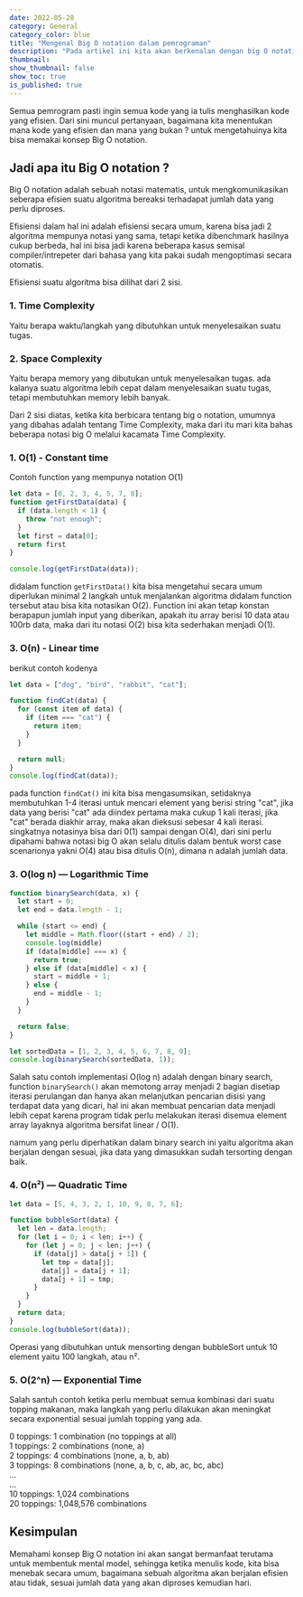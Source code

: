 ```yaml
---
date: 2022-05-28
category: General
category_color: blue
title: "Mengenal Big O notation dalam pemrograman"
description: "Pada artikel ini kita akan berkenalan dengan big O notation dan mempraktekanya dengan javascript"
thumbnail: 
show_thumbnail: false
show_toc: true
is_published: true
---
```


Semua pemrogram pasti ingin semua kode yang ia tulis menghasilkan kode yang efisien. Dari sini muncul pertanyaan, bagaimana kita menentukan mana kode yang efisien dan mana yang bukan ? untuk mengetahuinya kita bisa memakai konsep Big O notation.

## Jadi apa itu Big O notation ?

Big O notation adalah sebuah notasi matematis, untuk mengkomunikasikan seberapa efisien suatu algoritma bereaksi terhadapat jumlah data yang perlu diproses. 

Efisiensi dalam hal ini adalah efisiensi secara umum, karena bisa jadi 2 algoritma mempunya notasi yang sama, tetapi ketika dibenchmark hasilnya cukup berbeda, hal ini bisa jadi karena beberapa kasus semisal compiler/intrepeter dari bahasa yang kita pakai sudah mengoptimasi secara otomatis.

Efisiensi suatu algoritma bisa dilihat dari 2 sisi.

### 1. Time Complexity

Yaitu berapa waktu/langkah yang dibutuhkan untuk menyelesaikan suatu tugas.

### 2. Space Complexity

Yaitu berapa memory yang dibutukan untuk menyelesaikan tugas. ada kalanya suatu algoritma lebih cepat dalam menyelesaikan suatu tugas, tetapi membutuhkan memory lebih banyak.

Dari 2 sisi diatas, ketika kita berbicara tentang big o notation, umumnya yang dibahas adalah tentang Time Complexity, maka dari itu mari kita bahas beberapa notasi big O melalui kacamata Time Complexity.

### 1. O(1) - Constant time

Contoh function yang mempunya notation O(1)

```javascript
let data = [0, 2, 3, 4, 5, 7, 8];
function getFirstData(data) {
  if (data.length < 1) {
    throw "not enough";
  }
  let first = data[0];
  return first
}

console.log(getFirstData(data));
```

didalam function `getFirstData()` kita bisa mengetahui secara umum diperlukan minimal 2 langkah untuk menjalankan algoritma didalam function tersebut atau bisa kita notasikan O(2). Function ini akan tetap konstan berapapun jumlah input yang diberikan, apakah itu array berisi 10 data atau 100rb data, maka dari itu notasi O(2) bisa kita sederhakan menjadi O(1).

### 3. O(n) - Linear time

berikut contoh kodenya

```javascript
let data = ["dog", "bird", "rabbit", "cat"];

function findCat(data) {
  for (const item of data) {
    if (item === "cat") {
      return item;
    }
  }

  return null;
}
console.log(findCat(data));
```
pada function `findCat()` ini kita bisa mengasumsikan, setidaknya membutuhkan 1-4 iterasi untuk mencari element yang berisi string "cat", jika data yang berisi "cat" ada diindex pertama maka cukup 1 kali iterasi, jika "cat" berada diakhir array, maka akan dieksusi sebesar 4 kali iterasi. singkatnya notasinya bisa dari 0(1) sampai dengan O(4), dari sini perlu dipahami bahwa notasi big O akan selalu ditulis dalam bentuk worst case scenarionya yakni O(4) atau bisa ditulis O(n), dimana n adalah jumlah data.

### 3. O(log n) — Logarithmic Time

```javascript
function binarySearch(data, x) {
  let start = 0;
  let end = data.length - 1;

  while (start <= end) {
    let middle = Math.floor((start + end) / 2);
    console.log(middle)
    if (data[middle] === x) {
      return true;
    } else if (data[middle] < x) {
      start = middle + 1;
    } else {
      end = middle - 1;
    }
  }

  return false;
}

let sortedData = [1, 2, 3, 4, 5, 6, 7, 8, 9];
console.log(binarySearch(sortedData, 1));
```
Salah satu contoh implementasi O(log n) adalah dengan binary search, function `binarySearch()` akan memotong array menjadi 2 bagian disetiap iterasi perulangan dan hanya akan melanjutkan pencarian disisi yang terdapat data yang dicari, hal ini akan membuat pencarian data menjadi lebih cepat karena program tidak perlu melakukan iterasi disemua element array layaknya algoritma bersifat linear / O(1). 

namum yang perlu diperhatikan dalam binary search ini yaitu algoritma akan berjalan dengan sesuai, jika data yang dimasukkan sudah tersorting dengan baik.

### 4. O(n²) — Quadratic Time

```javascript
let data = [5, 4, 3, 2, 1, 10, 9, 8, 7, 6];

function bubbleSort(data) {
  let len = data.length;
  for (let i = 0; i < len; i++) {
    for (let j = 0; j < len; j++) {
      if (data[j] > data[j + 1]) {
        let tmp = data[j];
        data[j] = data[j + 1];
        data[j + 1] = tmp;
      }
    }
  }
  return data;
}
console.log(bubbleSort(data));
```

Operasi yang dibutuhkan untuk mensorting dengan bubbleSort untuk 10 element yaitu 100 langkah, atau n².

### 5. O(2^n) — Exponential Time

Salah santuh contoh ketika perlu membuat semua kombinasi dari suatu topping makanan, maka langkah yang perlu dilakukan akan meningkat secara exponential sesuai jumlah topping yang ada.

0 toppings: 1 combination (no toppings at all)\
1 toppings: 2 combinations (none, a)\
2 toppings: 4 combinations (none, a, b, ab)\
3 toppings: 8 combinations (none, a, b, c, ab, ac, bc, abc)\
...\
...\
10 toppings: 1,024 combinations\
20 toppings: 1,048,576 combinations


## Kesimpulan

Memahami konsep Big O notation ini akan sangat bermanfaat terutama untuk membentuk mental model, sehingga ketika menulis kode, kita bisa menebak secara umum, bagaimana sebuah algoritma akan berjalan efisien atau tidak, sesuai jumlah data yang akan diproses kemudian hari.
